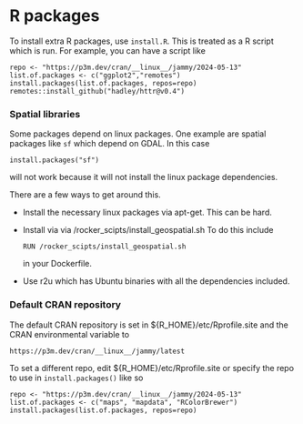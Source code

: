 # R packages

To install extra R packages, use `install.R`. This is treated as a R script which is run.  For example, you can have a script like
```
repo <- "https://p3m.dev/cran/__linux__/jammy/2024-05-13"
list.of.packages <- c("ggplot2","remotes")
install.packages(list.of.packages, repos=repo)
remotes::install_github("hadley/httr@v0.4")
```

### Spatial libraries

Some packages depend on linux packages. One example are spatial packages like `sf` which depend on GDAL. In this case
```
install.packages("sf")
```
will not work because it will not install the linux package dependencies.

There are a few ways to get around this.

* Install the necessary linux packages via apt-get. This can be hard.
* Install via via /rocker_scipts/install_geospatial.sh
  To do this include
  ```
  RUN /rocker_scipts/install_geospatial.sh
  ```
  in your Dockerfile.
* Use r2u which has Ubuntu binaries with all the dependencies included.

### Default CRAN repository

The default CRAN repository is set in ${R_HOME}/etc/Rprofile.site and the CRAN environmental variable to
```
https://p3m.dev/cran/__linux__/jammy/latest
```

To set a different repo, edit ${R_HOME}/etc/Rprofile.site or specify the repo to use in `install.packages()` like so
```
repo <- "https://p3m.dev/cran/__linux__/jammy/2024-05-13"
list.of.packages <- c("maps", "mapdata", "RColorBrewer")
install.packages(list.of.packages, repos=repo)
```
